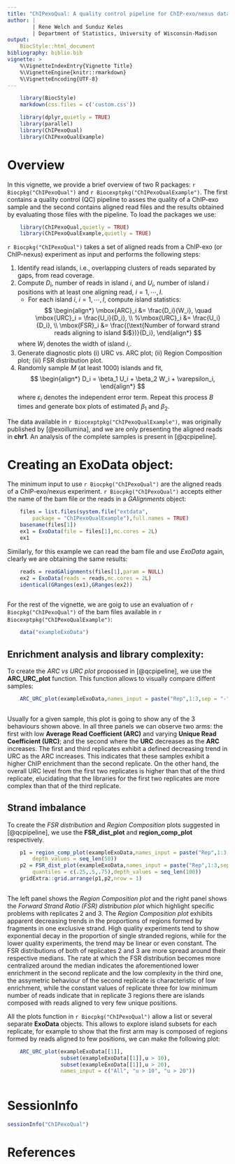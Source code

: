 ```yaml
---
title: "ChIPexoQual: A quality control pipeline for ChIP-exo/nexus data."
author: |
        | Rene Welch and Sunduz Keles
        | Department of Statistics, University of Wisconsin-Madison
output: 
    BiocStyle::html_document
bibliography: biblio.bib    
vignette: >
    %\VignetteIndexEntry{Vignette Title}
    %\VignetteEngine{knitr::rmarkdown}
    %\VignetteEncoding{UTF-8}  
---
```

    
```r

    library(BiocStyle)
    markdown(css.files = c('custom.css'))

```

```r
    
    library(dplyr,quietly = TRUE)
    library(parallel)
    library(ChIPexoQual)
    library(ChIPexoQualExample)

```    
    
# Overview

In this vignette, we provide a brief overview of two R packages: `r Biocpkg("ChIPexoQual")` and `r Biocexptpkg("ChIPexoQualExample")`. The first contains a quality control (QC) pipeline to asses the quality of a ChIP-exo sample and the second contains aligned read files and the results obtained by evaluating those files with the pipeline. To load the packages we use:

```r

    library(ChIPexoQual,quietly = TRUE)
    library(ChIPexoQualExample,quietly = TRUE)

```

`r Biocpkg("ChIPexoQual")` takes a set of aligned reads from a ChIP-exo (or ChIP-nexus) experiment as input and performs the following steps:

1. Identify read islands, i.e., overlapping clusters of reads separated by gaps, from read coverage.
2. Compute $D_i$, number of reads in island $i$, and $U_i$, number of island $i$ positions with at least one aligning read, $i=1, \cdots, I$.
    * For each island $i$, $i=1, \cdots, I$, compute island  statistics:
$$ 
 \begin{align*}
    \mbox{ARC}_i &= \frac{D_i}{W_i}, \quad \mbox{URC}_i = \frac{U_i}{D_i},  \\
    %\mbox{URC}_i &= \frac{U_i}{D_i}, \\
    \mbox{FSR}_i &= \frac{(\text{Number of forward strand reads aligning to
      island $i$})}{D_i},
 \end{align*} 
$$
 
    where $W_i$ denotes the width of island $i$,.
3. Generate diagnostic plots (i) URC vs. ARC plot; (ii) Region Composition plot; (iii) FSR distribution plot.
4. Randomly sample $M$ (at least 1000) islands and fit,
$$    
\begin{align*}
D_i = \beta_1 U_i + \beta_2 W_i + \varepsilon_i,
\end{align*}
$$
where $\varepsilon_i$ denotes the independent error term.  Repeat this process $B$ times and generate box plots of estimated $\beta_1$ and $\beta_2$.

The data available in `r Biocexptpkg("ChIPexoQualExample")`, was originally published by [@exoillumina], and we are only presenting the aligned reads in **chr1**. An analysis of the complete samples is present in [@qcpipeline].

# Creating an **ExoData** object:

The minimum input to use `r Biocpkg("ChIPexoQual")` are the aligned reads of a ChIP-exo/nexus experiment. `r Biocpkg("ChIPexoQual")` accepts either the name of the bam file or the reads in a *GAlignments* object:

```r
    
    files = list.files(system.file("extdata",
        package = "ChIPexoQualExample"),full.names = TRUE)
    basename(files[1])
    ex1 = ExoData(file = files[1],mc.cores = 2L)
    ex1

```

Similarly, for this example we can read the bam file and use *ExoData* again, clearly we are obtaining the same results:

```r
    
    reads = readGAlignments(files[1],param = NULL)
    ex2 = ExoData(reads = reads,mc.cores = 2L)
    identical(GRanges(ex1),GRanges(ex2))
    
```    
For the rest of the vignette, we are goig to use an evaluation of `r Biocpkg("ChIPexoQual")` of the bam files available in `r Biocexptpkg("ChIPexoQualExample")`:

```r
    
    data("exampleExoData") 

```

## Enrichment analysis and library complexity:

To create the *ARC vs URC plot* propossed in [@qcpipeline], we use the **ARC_URC_plot** function. This function allows to visually compare diffent samples:

```r
    
    ARC_URC_plot(exampleExoData,names_input = paste("Rep",1:3,sep = "-"))
    
```    

Usually for a given sample, this plot is going to show any of the 3 behaviours shown above. In all three panels we can observe two arms: the first with low **Average Read Coefficient (ARC)** and varying **Unique Read Coefficient (URC)**; and the second where the **URC** decreases as the **ARC** increases. The first and third replicates exhibit a defined decreasing trend in URC as the ARC increases. This indicates that these samples exhibit a higher ChIP enrichment than the second replicate. On the other hand, the overall URC level from the first two replicates is higher than that of the third replicate, elucidating that the libraries for the first two replicates are more complex than that of the third replicate.
 
## Strand imbalance

To create the *FSR distribution* and *Region Composition* plots suggested in [@qcpipeline], we use the **FSR_dist_plot** and **region_comp_plot** respectively. 

```r

    p1 = region_comp_plot(exampleExoData,names_input = paste("Rep",1:3,sep = "-"),
        depth_values = seq_len(50))
    p2 = FSR_dist_plot(exampleExoData,names_input = paste("Rep",1:3,sep = "-"),
        quantiles = c(.25,.5,.75),depth_values = seq_len(100))
    gridExtra::grid.arrange(p1,p2,nrow = 1)
    
```

The left panel shows the *Region Composition plot* and the right panel shows the *Forward Strand Ratio (FSR) distribution plot* which highlight specific problems with replicates 2 and 3. The *Region Composition plot* exhibits apparent decreasing trends in the proportions of regions formed by fragments in one exclusive strand. High quality experiments tend to show exponential decay in the proportion of single stranded regions, while for the lower quality experiments, the trend may be linear or even constant. The FSR distributions of both of replicates 2 and 3 are more spread around their respective medians. The rate at which the FSR distribution becomes more centralized around the median indicates the aforementioned lower enrichment in the second replicate and the low complexity in the third one, the assymetric behaviour of the second replicate is characteristic of low enrichment, while the constant values of replicate three for low minimum number of reads indicate that in replicate 3 regions there are islands composed with reads aligned to very few unique positions.

All the plots function in `r Biocpkg("ChIPexoQual")` allow a list or several separate **ExoData** objects. This allows to explore island subsets for each replicate, for example to show that the first arm may is composed of regions formed by reads aligned to few positions, we can make the following plot:

```r
    
    ARC_URC_plot(exampleExoData[[1]],
                 subset(exampleExoData[[1]],u > 10),
                 subset(exampleExoData[[1]],u > 20),
                 names_input = c("All", "u > 10", "u > 20"))
    
```    



# SessionInfo

```r
sessionInfo("ChIPexoQual")
```

# References
